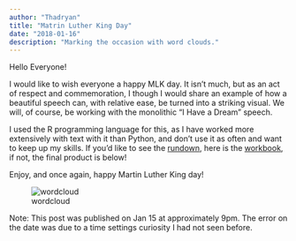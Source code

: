 ```yaml
---
author: "Thadryan"
title: "Matrin Luther King Day"
date: "2018-01-16"
description: "Marking the occasion with word clouds."
---
```


Hello Everyone!

I would like to wish everyone a happy MLK day. It isn't much, but as an act of respect and commemoration, I though I would share an example of how a beautiful speech can, with relative ease, be turned into a striking visual. We will, of course, be working with the monolithic "I Have a Dream" speech.

I used the R programming language for this, as I have worked more extensively with text with it than Python, and don't use it as often and want to keep up my skills. If you'd like to see the [rundown](http://i.imgur.com/YQv88cp.png), here is the [workbook](http://pythoninthewyld.com/wp-content/uploads/2018/01/workbook.html), if not, the final product is below!

Enjoy, and once again, happy Martin Luther King day!

![wordcloud](/assets/dream.png)

Note: This post was published on Jan 15 at approximately 9pm. The error on the date was due to a time settings curiosity I had not seen before.